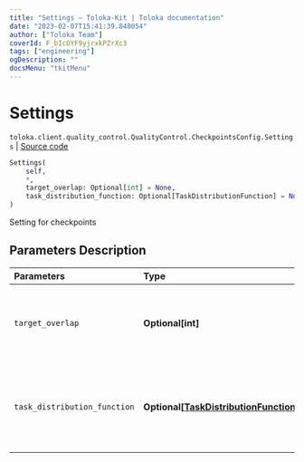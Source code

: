 ```yaml
---
title: "Settings — Toloka-Kit | Toloka documentation"
date: "2023-02-07T15:41:39.848054"
author: ["Toloka Team"]
coverId: F_bIcOYF9yjrxkPZrXc3
tags: ["engineering"]
ogDescription: ""
docsMenu: "tkitMenu"
---
```


# Settings
`toloka.client.quality_control.QualityControl.CheckpointsConfig.Settings` | [Source code](https://github.com/Toloka/toloka-kit/blob/v1.1.3/src/client/quality_control.py#L93)

```python
Settings(
    self,
    *,
    target_overlap: Optional[int] = None,
    task_distribution_function: Optional[TaskDistributionFunction] = None
)
```

Setting for checkpoints

## Parameters Description

| Parameters | Type | Description |
| :----------| :----| :-----------|
`target_overlap`|**Optional\[int\]**|<p>Overlap in tasks with majority opinion verification.</p>
`task_distribution_function`|**Optional\[[TaskDistributionFunction](/docs/toloka-kit/reference/toloka.client.task_distribution_function.TaskDistributionFunction)\]**|<p>Distribution of tasks with majority opinion verification.</p>
